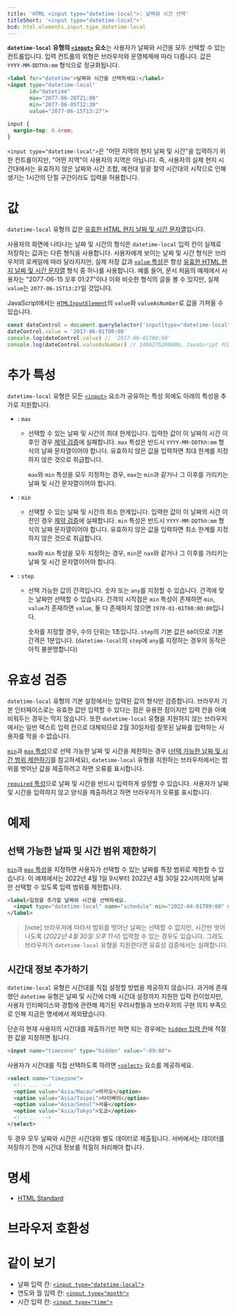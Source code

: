 ```yaml
---
title: 'HTML <input type="datetime-local">: 날짜와 시간 선택'
titleShort: '<input type="datetime-local">'
bcd: html.elements.input.type_datetime-local
---
```


**`datetime-local` 유형의 [`<input>`](../input) 요소**는 사용자가 날짜와 시간을 모두 선택할 수 있는 컨트롤입니다. 입력 컨트롤의 외형은 브라우저와 운영체제에 따라 다릅니다. 값은 `YYYY-MM-DDThh:mm` 형식으로 정규화됩니다.

```html hidden name=demo
<label for="datetime">날짜와 시간을 선택하세요:</label>
<input type="datetime-local"
       id="datetime"
       max="2077-06-20T21:00"
       min="2077-06-05T12:30"
       value="2077-06-15T13:27">
```

```css hidden name=demo
input {
  margin-top: 0.4rem;
}
```

<LiveExample height={240} lang="html" name="demo" />

`<input type="datetime-local">`은 "어떤 지역의 현지 날짜 및 시간"을 입력하기 위한 컨트롤이지만, "어떤 지역"이 사용자의 지역은 아닙니다. 즉, 사용자의 실제 현지 시간대에서는 유효하지 않은 날짜와 시간 조합, 예컨대 일광 절약 시간대의 시작으로 인해 생기는 1시간의 단절 구간이라도 입력을 허용합니다.

# 값

`datetime-local` 유형의 값은 [유효한 HTML 현지 날짜 및 시간 문자열](https://developer.mozilla.org/en-US/docs/Web/HTML/Date_and_time_formats#local_date_and_time_strings)입니다.

사용자의 화면에 나타나는 날짜 및 시간의 형식은 `datetime-local` 입력 칸이 실제로 저장하는 값과는 다른 형식을 사용합니다. 사용자에게 보이는 날짜 및 시간 형식은 브라우저의 로케일에 따라 달라지지만, 실제 저장 값과 [`value` 특성](../input#term-value)은 항상 [유효한 HTML 현지 날짜 및 시간 문자열](https://developer.mozilla.org/en-US/docs/Web/HTML/Date_and_time_formats#local_date_and_time_strings) 형식 중 하나를 사용합니다. 예를 들어, 문서 처음의 예제에서 사용자는 "2077-06-15 오후 01:27"이나 이와 비슷한 형식의 글을 볼 수 있지만, 실제 `value`는 `2077-06-15T13:27`일 것입니다.

JavaScript에서는 [`HTMLInputElement`](https://developer.mozilla.org/en-US/docs/Web/API/HTMLInputElement)의 `value`와 `valueAsNumber`로 값을 가져올 수 있습니다.

```js
const dateControl = document.querySelector('input[type="datetime-local"]')
dateControl.value = '2017-06-01T00:00'
console.log(dateControl.value) // '2017-06-01T00:00'
console.log(dateControl.valueAsNumber) // 1496275200000, JavaScript 타임스탬프 (밀리초)
```

# 추가 특성

`datetime-local` 유형은 모든 [`<input>`](../input) 요소가 공유하는 특성 외에도 아래의 특성을 추가로 지원합니다.

- : `max`

  - 선택할 수 있는 날짜 및 시간의 최대 한계입니다. 입력한 값이 이 날짜의 시간 이후인 경우 [제약 검증](https://developer.mozilla.org/en-US/docs/Web/Guide/HTML/Constraint_validation)에 실패합니다. `max` 특성은 반드시 `YYYY-MM-DDThh:mm` 형식의 날짜 문자열이어야 합니다. 유효하지 않은 값을 입력하면 최대 한계를 지정하지 않은 것으로 취급합니다.

    `max`와 `min` 특성을 모두 지정하는 경우, `max`는 `min`과 같거나 그 이후를 가리키는 날짜 및 시간 문자열이어야 합니다.

- : `min`

  - 선택할 수 있는 날짜 및 시간의 최소 한계입니다. 입력한 값이 이 날짜의 시간 이전인 경우 [제약 검증](https://developer.mozilla.org/en-US/docs/Web/Guide/HTML/Constraint_validation)에 실패합니다. `min` 특성은 반드시 `YYYY-MM-DDThh:mm` 형식의 날짜 문자열이어야 합니다. 유효하지 않은 값을 입력하면 최소 한계를 지정하지 않은 것으로 취급합니다.

    `max`와 `min` 특성을 모두 지정하는 경우, `min`은 `nax`와 같거나 그 이후를 가리키는 날짜 및 시간 문자열이어야 합니다.

- : `step`

  - 선택 가능한 값의 간격입니다. 숫자 또는 `any`를 지정할 수 있습니다. 간격에 맞는 날짜만 선택할 수 있습니다. 간격의 시작점은 `min` 특성이 존재하면 `min`, `value`가 존재하면 `value`, 둘 다 존재하지 않으면 `1970-01-01T00:00:00`입니다.

    숫자를 지정할 경우, 수의 단위는 1초입니다. `step`의 기본 값은 `60`이므로 기본 간격은 1분입니다. (`datetime-local`의 `step`에 `any`를 지정하는 경우의 동작은 아직 불분명합니다)

# 유효성 검증

`datetime-local` 유형의 기본 설정에서는 입력된 값의 형식만 검증합니다. 브라우저 기본 인터페이스로는 유효한 값만 입력할 수 있다는 점은 유용한 점이지만 입력 칸을 아예 비워두는 경우는 막지 않습니다. 또한 `datetime-local` 유형을 지원하지 않는 브라우저에서는 일반 텍스트 입력 칸으로 대체되므로 2월 30일처럼 잘못된 날짜를 입력하는 사용자를 막을 수 없습니다.

[`min`](#term-min)과 [`max` 특성](#term-max)으로 선택 가능한 날짜 및 시간을 제한하는 경우 ([선택 가능한 날짜 및 시간 범위 제한하기](#선택-가능한-날짜-및-시간-범위-제한하기)를 참고하세요), `datetime-local` 유형을 지원하는 브라우저에서는 범위를 벗어난 값을 제출하려고 하면 오류를 표시합니다.

[`required` 특성](../input#term-required)으로 날짜 및 시간을 반드시 입력하게 설정할 수 있습니다. 사용자가 날짜 및 시간을 입력하지 않고 양식을 제출하려고 하면 브라우저가 오류를 표시합니다.

# 예제

## 선택 가능한 날짜 및 시간 범위 제한하기

[`min`](#term-min)과 [`max` 특성](#term-max)을 지정하면 사용자가 선택할 수 있는 날짜를 특정 범위로 제한할 수 있습니다. 이 예제에서는 2022년 4월 1일 9시부터 2022년 4월 30일 22시까지의 날짜만 선택할 수 있도록 입력 범위를 제한합니다.

```html hidden name=range
<label>일정을 추가할 날짜와 시간을 선택하세요.
  <input type="datetime-local" name="schedule" min="2022-04-01T09:00" max="2022-04-30T22:00" />
</label>
```

<LiveExample name="range" height={140} />

> [note] 브라우저에 따라서 범위를 벗어난 날짜는 선택할 수 없지만, 시간만 벗어나도록 (_2022년 4월 30일 오후 11시_) 입력할 수 있는 경우도 있습니다. 그래도 브라우저가 `datetime-local` 유형을 지원한다면 유효성 검증에서는 실패합니다.

## 시간대 정보 추가하기

`datetime-local` 유형은 시간대를 직접 설정할 방법을 제공하지 않습니다. 과거에 존재했던 `datetime` 유형은 날짜 및 시간에 더해 시간대 설정까지 지원한 입력 칸이었지만, 사용자 인터페이스와 경험에 관련해 제기된 우려사항들과 브라우저의 구현 의지 부족으로 인해 지금은 명세에서 제외됐습니다.

단순히 현재 사용자의 시간대를 제출하기만 하면 되는 경우에는 [`hidden` 입력 칸](./hidden)에 적절한 값을 지정하면 됩니다.

```html
<input name="timezone" type="hidden" value="-09:00">
```

사용자가 시간대를 직접 선택하도록 하려면 [`<select>`](../select) 요소를 제공하세요.

```html
<select name="timezone">
  <!-- ... -->
  <option value="Asia/Macau">마카오</option>
  <option value="Asia/Taipei">타이베이</option>
  <option value="Asia/Seoul">서울</option>
  <option value="Asia/Tokyo">도쿄</option>
  <!-- ... -->
</select>
```

두 경우 모두 날짜와 시간은 시간대와 별도 데이터로 제출됩니다. 서버에서는 데이터를 저장하기 전에 시간대 정보를 적절히 처리해야 합니다.

# 명세

- [HTML Standard](<https://html.spec.whatwg.org/multipage/input.html#local-date-and-time-state-(type=datetime-local)>)

# 브라우저 호환성

<BrowserCompat data={props.bcd} />

# 같이 보기

- 날짜 입력 칸: [`<input type="datetime-local">`](./date)
- 연도와 월 입력 칸: [`<input type="month">`](./month)
- 시간 입력 칸: [`<input type="time">`](./time)

